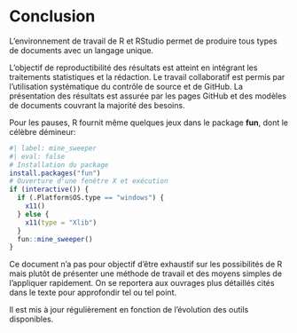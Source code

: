 # Conclusion {#chap-conclusion}

L'environnement de travail de R et RStudio permet de produire tous types de documents avec un langage unique.

L'objectif de reproductibilité des résultats est atteint en intégrant les traitements statistiques et la rédaction. 
Le travail collaboratif est permis par l'utilisation systématique du contrôle de source et de GitHub.
La présentation des résultats est assurée par les pages GitHub et des modèles de documents couvrant la majorité des besoins.

Pour les pauses, R fournit même quelques jeux dans le package **fun**, dont le célèbre démineur:
```r
#| label: mine_sweeper
#| eval: false
# Installation du package
install.packages("fun")
# Ouverture d'une fenêtre X et exécution
if (interactive()) {
  if (.Platform$OS.type == "windows") {
    x11() 
  } else { 
    x11(type = "Xlib")
  }
  fun::mine_sweeper()
}
```

Ce document n'a pas pour objectif d'être exhaustif sur les possibilités de R mais plutôt de présenter une méthode de travail et des moyens simples de l'appliquer rapidement.
On se reportera aux ouvrages plus détaillés cités dans le texte pour approfondir tel ou tel point.

Il est mis à jour régulièrement en fonction de l'évolution des outils disponibles.
